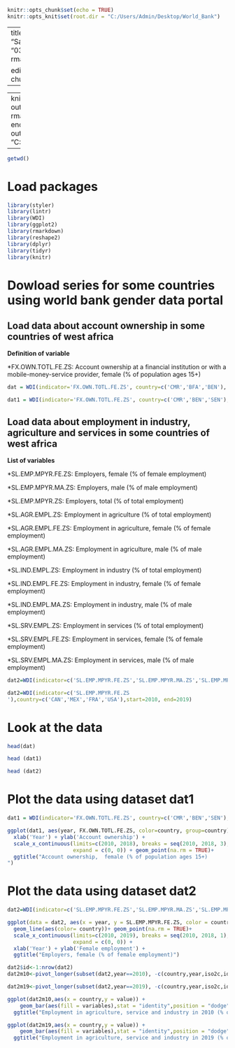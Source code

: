 
```r
knitr::opts_chunk$set(echo = TRUE)
knitr::opts_knit$set(root.dir = "C:/Users/Admin/Desktop/World_Bank")
```
---
title: "WBData"
author: "Samiratou Kora Chabi"
date: "03/03/2022"
output:
  rmarkdown::github_document

editor_options: 
  chunk_output_type: inline
---
---
knit: (function(Code_R, UTF-8) {
  out_dir <- "docs";
  rmarkdown::render(Code_R,
 encoding="UTF-8",
 output_file=Code,output_dir= "C:/Users/Admin/Desktop/essay/WB")})
 
---


```r
getwd()
```

# Load packages

```r
library(styler)
library(lintr)
library(WDI)
library(ggplot2)
library(rmarkdown)
library(reshape2)
library(dplyr)
library(tidyr)
library(knitr) 
```

# Dowload series  for some countries using world bank gender data portal

## Load data about account ownership in some countries of west africa

**Definition of variable**

*FX.OWN.TOTL.FE.ZS: Account ownership at a financial institution or with a mobile-money-service provider, female (% of population ages 15+)

```r
dat = WDI(indicator='FX.OWN.TOTL.FE.ZS', country=c('CMR','BFA','BEN'), start=2010, end=2020)
```
```r
dat1 = WDI(indicator='FX.OWN.TOTL.FE.ZS', country=c('CMR','BEN','SEN'), start=2010, end=2020)
```

## Load data about employment in industry, agriculture and services in some countries of west africa

**List of variables** 

*SL.EMP.MPYR.FE.ZS: Employers, female (% of female employment)

*SL.EMP.MPYR.MA.ZS: Employers, male (% of male employment) 	

*SL.EMP.MPYR.ZS: Employers, total (% of total employment) 

*SL.AGR.EMPL.ZS: Employment in agriculture (% of total employment) 

*SL.AGR.EMPL.FE.ZS: Employment in agriculture, female (% of female employment) 	

*SL.AGR.EMPL.MA.ZS: Employment in agriculture, male (% of male employment) 

*SL.IND.EMPL.ZS: Employment in industry (% of total employment) 

*SL.IND.EMPL.FE.ZS: Employment in industry, female (% of female employment) 

*SL.IND.EMPL.MA.ZS: Employment in industry, male (% of male employment) 

*SL.SRV.EMPL.ZS: Employment in services (% of total employment) 

*SL.SRV.EMPL.FE.ZS: Employment in services, female (% of female employment) 

*SL.SRV.EMPL.MA.ZS: Employment in services, male (% of male employment) 

```r
dat2=WDI(indicator=c('SL.EMP.MPYR.FE.ZS','SL.EMP.MPYR.MA.ZS','SL.EMP.MPYR.ZS','SL.AGR.EMPL.ZS','SL.AGR.EMPL.FE.ZS','SL.AGR.EMPL.MA.ZS','SL.IND.EMPL.ZS','SL.IND.EMPL.FE.ZS','SL.IND.EMPL.MA.ZS','SL.SRV.EMPL.ZS','SL.SRV.EMPL.FE.ZS','SL.SRV.EMPL.MA.ZS'),country=c('CAN','MEX','FRA','USA'),start=2010, end=2019)

dat2=WDI(indicator=c('SL.EMP.MPYR.FE.ZS
'),country=c('CAN','MEX','FRA','USA'),start=2010, end=2019)

```

# Look at the data
```r
head(dat)
```
```r
head (dat1)
```
```r
head (dat2)
```

# Plot the data using dataset dat1

```r
dat1 = WDI(indicator='FX.OWN.TOTL.FE.ZS', country=c('CMR','BEN','SEN'), start=2010, end=2020)

ggplot(dat1, aes(year, FX.OWN.TOTL.FE.ZS, color=country, group=country)) + geom_line() + 
  xlab('Year') + ylab('Account ownership') +
  scale_x_continuous(limits=c(2010, 2018), breaks = seq(2010, 2018, 3),
                     expand = c(0, 0)) + geom_point(na.rm = TRUE)+
  ggtitle("Account ownership,  female (% of population ages 15+)
")

```

# Plot the data using dataset dat2

```r
dat2=WDI(indicator=c('SL.EMP.MPYR.FE.ZS','SL.EMP.MPYR.MA.ZS','SL.EMP.MPYR.ZS','SL.AGR.EMPL.ZS','SL.AGR.EMPL.FE.ZS','SL.AGR.EMPL.MA.ZS','SL.IND.EMPL.ZS','SL.IND.EMPL.FE.ZS','SL.IND.EMPL.MA.ZS','SL.SRV.EMPL.ZS','SL.SRV.EMPL.FE.ZS','SL.SRV.EMPL.MA.ZS'),country=c('CAN','MEX','FRA','USA'),start=2010, end=2019)

ggplot(data = dat2, aes(x = year, y = SL.EMP.MPYR.FE.ZS, color = country)) +
  geom_line(aes(color= country))+ geom_point(na.rm = TRUE)+
  scale_x_continuous(limits=c(2010, 2019), breaks = seq(2010, 2018, 1),
                     expand = c(0, 0)) +  
  xlab('Year') + ylab('Female employment') +
  ggtitle("Employers, female (% of female employment)")

dat2$id<-1:nrow(dat2)
dat2m10<-pivot_longer(subset(dat2,year==2010), -c(country,year,iso2c,id,'SL.EMP.MPYR.FE.ZS','SL.EMP.MPYR.MA.ZS','SL.EMP.MPYR.ZS'), names_to="variables", values_to="value")

dat2m19<-pivot_longer(subset(dat2,year==2019), -c(country,year,iso2c,id,'SL.EMP.MPYR.FE.ZS','SL.EMP.MPYR.MA.ZS','SL.EMP.MPYR.ZS'), names_to="variables", values_to="value")

ggplot(dat2m10,aes(x = country,y = value)) + 
    geom_bar(aes(fill = variables),stat = "identity",position = "dodge")+ 
  ggtitle("Employment in agriculture, service and industry in 2010 (% of total employment)")

ggplot(dat2m19,aes(x = country,y = value)) + 
    geom_bar(aes(fill = variables),stat = "identity",position = "dodge")+ 
  ggtitle("Employment in agriculture, service and industry in 2019 (% of total employment)")
```




